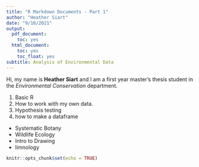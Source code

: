 ```yaml
---
title: "R Markdown Documents - Part 1"
author: "Heather Siart"
date: "9/10/2021"
output:
  pdf_document:
    toc: yes
  html_document:
    toc: yes
    toc_float: yes
subtitle: Analysis of Environmental Data
---   
```


Hi, my name is **Heather Siart** and I am a first year master's thesis student in the *Environmental Conservation* department.

1. Basic R
2. How to work with my own data.
3. Hypothesis testing
4. how to make a dataframe

* Systematic Botany
* Wildlife Ecology
* Intro to Drawing
* limnology

```r
knitr::opts_chunk$set(echo = TRUE)
```

